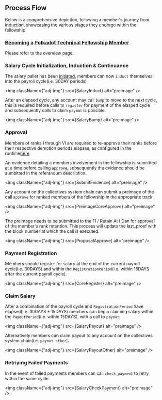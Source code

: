 
## Process Flow

Below is a comprehensive depiction, following a member's journey from induction, showcasing the various stages they undergo within the fellowship.

### [Becoming a Polkadot Technical Fellowship Member](https://polkadot-fellows.github.io/dashboard/#/membership)

Please refer to the overview page.

### Salary Cycle Initialization, Induction & Continuance

The salary pallet has been [initiated](https://collectives.statescan.io/#/extrinsics/2983655-2), members can now `induct` themselves into the payroll cycle(i.e. 30DAY periods)

<img className={"adj-img"} src={SalaryInduct} alt="preimage" />

After an elapsed cycle, any account may call `bump` to move to the next cycle, this is required before calls to `register` for payment of the elasped cycle and subsequently calls to claim `payout` is possible.

<img className={"adj-img"} src={SalaryBump} alt="preimage" />

### Approval

Members of ranks I through VI are required to re-approve their ranks before their respective demotion periods elapses, as configured in the runtime[here](https://github.com/polkadot-fellows/runtimes/issues/111#issuecomment-1872941849).

An evidence detailing a members involvement in the fellowship is submitted at a time before calling `approve`, subsequently the evidence should be sumbitted in the referandum description.

<img className={"adj-img"} src={SubmitEvidence} alt="preimage" />

Any account on the collectives system chain can submit a preimage of the call `approve` for ranked members of the fellowship in the appropriate track.

<img className={"adj-img"} src={PreimageCoreApprove} alt="preimage" />

The preimage needs to be submitted to the 11 / Retain At I Dan for approval of the member's rank retention. This process will update the last_proof with the block number at which the call is executed.

<img className={"adj-img"} src={ProposalApprove} alt="preimage" />

### Payment Registration

Members should register for salary at the end of the current payroll cycle(i.e. 30DAYS) and within the `RegistrationPeriod`(i.e. within 15DAYS after the current payroll cycle).

<img className={"adj-img"} src={CoreRegister} alt="preimage" />

### Claim Salary

After a combination of the payroll cycle and `RegistrationPeriod` have elapsed(i.e. 30DAYS + 15DAYS) members can begin claiming salary within the `PayoutPeriod`(i.e. within 15DAYS), with a call to `payout`.

<img className={"adj-img"} src={SalaryPayout} alt="preimage" />

Alternatively members can claim payout to any account on the collectives system chain(i.e. `payout_other`).

<img className={"adj-img"} src={SalaryPayoutOther} alt="preimage" />

### Retriying Failed Payments

In the event of failed payments members can call `check_payment` to retry within the same cycle.

<img className={"adj-img"} src={SalaryCheckPayment} alt="preimage" />
